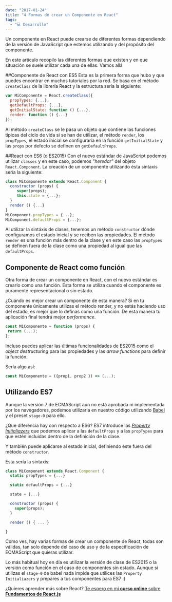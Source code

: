 ```yaml
---
date: "2017-01-24"
title: "4 Formas de crear un Componente en React"
tags:
  - "💻 Desarrollo"
---
```


Un componente en React puede crearse de diferentes formas dependiendo de la versión de JavaScript que estemos utilizando y del propósito del componente.

En este artículo recopilo las diferentes formas que existen y en que situación se suele utilizar cada una de ellas. Vamos allá

<YouTube videoId="sOMA7amhGzU" />

##Componente de React con ES5
Esta es la primera forma que hubo y que puedes encontrar en muchos tutoriales por la red. Se basa en el método `createClass` de la librería React y la estructura sería la siguiente:

```javascript
var MiComponente = React.createClass({
  propTypes: {...},
  getDefaultProps: {...},
  getInitialState: function () {...},
  render: function () {...}
});
```

Al método `createClass` se le pasa un objeto que contiene las funciones típicas del ciclo de vida si se han de utilizar, el método `render`, los `propTypes`, el estado inicial se configuraría en la función `getInitialState` y las `props` por defecto se definen en `getDefaultProps`.

##React con ES6 (o ES2015)
Con el nuevo estándar de JavaScript podemos utilizar `classes` y en este caso, podemos _"heredar"_ del objeto `React.Component`. La creación de un componente utilizando ésta sintaxis sería la siguiente:

```javascript
class MiComponente extends React.Component {
  constructor (props) {
     super(props);
     this.state = {...};
  }
  render () {...}
}
MiComponent.propTypes = {...};
MiComponent.defaultProps = {...};
```

Al utilizar la sintáxis de clases, tenemos un método `constructor` dónde configuramos el estado inicial y se reciben las propiedades. El método `render` es una función más dentro de la clase y en este caso las `propTypes` se definen fuera de la clase como una propiedad al igual que las `defaultProps`.

## Componente de React como función

Otra forma de crear un componente en React, con el nuevo estándar es crearlo como una función. Esta forma se utiliza cuando el componente es puramente representacional o sin estado.

¿Cuándo es mejor crear un componente de esta manera? Si en tu componente únicamente utilizas el método render, y no estás haciendo uso del estado, es mejor que lo definas como una función. De esta manera tu aplicación final tendrá mejor _performance_.

```javascript
const MiComponente = function (props) {
 return (...);
};
```

Incluso puedes aplicar las últimas funcionalidades de ES2015 como el _object destructuring_ para las propiedades y las _arrow functions_ para definir la función.

Sería algo así:

```javascript
const MiComponente = ({prop1, prop2 }) => (...);
```

## Utilizando ES7

Aunque la versión 7 de ECMAScript aún no está aprobada ni implementada por los navegadores, podemos utilizarla en nuestro código utilizando [Babel](http://babeljs.io) y el preset `stage-0` para ello.

¿Que diferencia hay con respecto a ES6? ES7 introduce las [_Property Initialiazers_](https://github.com/tc39/proposal-class-public-fields) que podemos aplicar a las `defaultProps` y a las `propTypes` para que estén incluidas dentro de la definición de la clase.

Y también puede aplicarse al estado inicial, definiendo éste fuera del método `constructor`.

Esta sería la sintaxis:

```javascript
class MiComponent extends React.Component {
  static propTypes = {...}

  static defaultProps = {...}

  state = {...}

  constructor (props) {
    super(props);
  }

  render () { ... }

}
```

Como ves, hay varias formas de crear un componente de React, todas son válidas, tan solo depende del caso de uso y de la especificación de ECMAScript que quieras utilizar.

Lo más habitual hoy en día es utilizar la versión de clase de ES2015 o la versión como función en el caso de componentes sin estado. Aunque si utilizas el `stage-0` de babel nada impide que utilices las `Property Initialiazers` y prepares a tus componentes para ES7 :)

¿Quieres aprender más sobre React? [Te espero en mi **curso online** sobre **Fundamentos de React.js**](http://cursos.carlosazaustre.es/p/react-js/)
